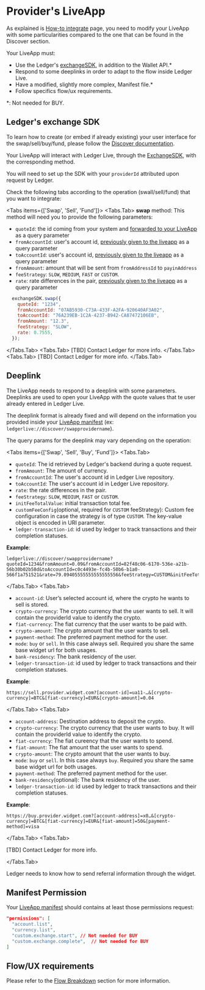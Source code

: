 
# Provider's LiveApp

As explained is [How-to integrate](../integration) page, you need to modify your LiveApp with some particularities compared to the one that can be found in the Discover section.

Your LiveApp must: 
  - Use the Ledger's [exchangeSDK](https://github.com/LedgerHQ/exchange-sdk), in addition to the Wallet API.*
  - Respond to some deeplinks in order to adapt to the flow inside Ledger Live.
  - Have a modified, slightly more complex, Manifest file.* 
  - Follow specifics flow/ux requirements.

*: Not needed for BUY. 

## Ledger's exchange SDK

To learn how to create (or embed if already existing) your user interface for the swap/sell/buy/fund, please follow the [Discover documentation](../../discover).

Your LiveApp will interact with Ledger Live, through the [ExchangeSDK](https://github.com/LedgerHQ/exchange-sdk), with the corresponding method.

You will need to set up the SDK with your `providerId` attributed upon request by Ledger.

Check the following tabs according to the operation (swall/sell/fund) that you want to integrate:

<Tabs items={['Swap', 'Sell', 'Fund']}>
  <Tabs.Tab>
  **swap** method: This method will need you to provide the following parameters:

* `quoteId`: the id coming from your system and [forwarded to your LiveApp](./providers-liveapp) as a query parameter
* `fromAccountId`: user's account id, [previously given to the liveapp](./providers-liveapp) as a query parameter
* `toAccountId`: user's account id, [previously given to the liveapp](./providers-liveapp) as a query parameter
* `fromAmount`: amount that will be sent from `fromAddressId` to `payinAddress`
* `feeStrategy`: `SLOW`, `MEDIUM`, `FAST` or `CUSTOM`.
* `rate`: rate differences in the pair, [previously given to the liveapp](./providers-liveapp) as a query parameter

```js copy
  exchangeSDK.swap({
    quoteId: "1234",
    fromAccountId: "07AB5930-C73A-433F-A2FA-920640AF3A02",
    toAccountId: "76A239EB-1C2A-4237-B942-CA87472106EB",
    fromAmount: "12.3",
    feeStrategy: "SLOW",
    rate: 0.7555,    
  });
```
  </Tabs.Tab>
  <Tabs.Tab> 
  [TBD] Contact Ledger for more info.
  </Tabs.Tab>
  <Tabs.Tab>
  [TBD] Contact Ledger for more info. 
  </Tabs.Tab>
</Tabs>

## Deeplink

The LiveApp needs to respond to a deeplink with some parameters. Deeplinks are used to open your LiveApp with the quote values that te user already entered in Ledger Live.

The deeplink format is already fixed and will depend on the information you provided inside your [LiveApp manifest](../../../../APIs/wallet-api/appendix/manifest) (ex: `ledgerlive://discover/swapprovidername`).

The query params for the deeplink may vary depending on the operation:

<Tabs items={['Swap', 'Sell', 'Buy', 'Fund']}>
  <Tabs.Tab>

  * `quoteId`: The id retrieved by Ledger's backend during a quote request.
  * `fromAmount`: The amount of currency.
  * `fromAccountId`: The user's account id in Ledger Live repository.
  * `toAccountId`: The user's account id in Ledger Live repository.
  * `rate`: the rate differences in the pair.
  * `feeStrategy`: `SLOW`, `MEDIUM`, `FAST` or `CUSTOM`.
  * `initFeeTotalValue`: initial transaction total fee.
  * `customFeeConfig`(optional, required for `CUSTOM` feeStrategy): Custom fee configuration in case the strategy is of type `CUSTOM`. The key-value object is encoded in URI parameter.
  * `ledger-transaction-id`: id used by ledger to track transactions and their completion statuses.

__Example__:
```
ledgerlive://discover/swapprovidername?quoteId=1234&fromAmount=0.09&fromAccountId=82f48c06-6170-536e-a21b-56b30b02b58d&toAccountId=c0c4493e-fc4b-50b6-b1a0-566f1a751521&rate=79.09405555555555555556&feeStrategy=CUSTOM&initFeeTotalValue=878198522989412&customFeeConfig=%7B%22maxFeePerGas%22%3A%2212000000000%22%2C%22maxPriorityFeePerGas%22%3A%221000000000%22%2C%22userGasLimit%22%3Anull%2C%22gasLimit%22%3A%2221000%22%7D
```

  </Tabs.Tab>
  <Tabs.Tab> 

  * `account-id`: User’s selected account id, where the crypto he wants to sell is stored.
  * `crypto-currency`: The crypto currency that the user wants to sell. It will contain the providerId value to identify the crypto.
  * `fiat-currency`: The fiat currency that the user wants to be paid with.
  * `crypto-amount`: The crypto amount that the user wants to sell.
  * `payment-method`: The preferred payment method for the user.
  * `mode`: `buy` or `sell`. In this case always sell. Required you share the same base widget url for both usages.
  * `bank-residency`: The bank residency of the user.
  * `ledger-transaction-id`: id used by ledger to track transactions and their completion statuses.

__Example__:
```
https://sell.provider.widget.com?[account-id]=ua11-…&[crypto-currency]=BTC&[fiat-currency]=EUR&[crypto-amount]=0.04
```

  </Tabs.Tab>
  <Tabs.Tab>

  * `account-address`: Destination address to deposit the crypto.
  * `crypto-currency`: The crypto currency that the user wants to buy. It will contain the providerId value to identify the crypto.
  * `fiat-currency`: The fiat cureency that the user wants to spend.
  * `fiat-amount`: The fiat amount that the user wants to spend.
  * `crypto-amount`: The crypto amount that the user wants to buy.
  * `mode`: `buy` or `sell`. In this case always `buy`. Required you share the same base widget url for both usages.
  * `payment-method`: The preferred payment method for the user.
  * `bank-residency`(optional): The bank residency of the user.
  * `ledger-transaction-id`: id used by ledger to track transactions and their completion statuses.

__Example__:
```
https://buy.provider.widget.com?[account-address]=x0…&[crypto-currency]=BTC&[fiat-currency]=EUR&[fiat-amount]=50&[payment-method]=visa
```

  </Tabs.Tab>
  <Tabs.Tab>

  [TBD] Contact Ledger for more info. 

  </Tabs.Tab>
</Tabs>


<Callout type="info" emoji="ℹ️">
  Ledger needs to know how to send referral information through the widget.
</Callout>


## Manifest Permission
Your [LiveApp manifest](../../../../APIs/wallet-api/appendix/manifest) should contains at least those permissions request:
```json
"permissions": [
  "account.list",
  "currency.list",
  "custom.exchange.start", // Not needed for BUY
  "custom.exchange.complete",  // Not needed for BUY
]
```

## Flow/UX requirements

Please refer to the [Flow Breakdown](../flow) section for more information. 